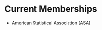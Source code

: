 
\clearpage

# Current Memberships

  * American Statistical Association (ASA)

\vspace{7 mm}
